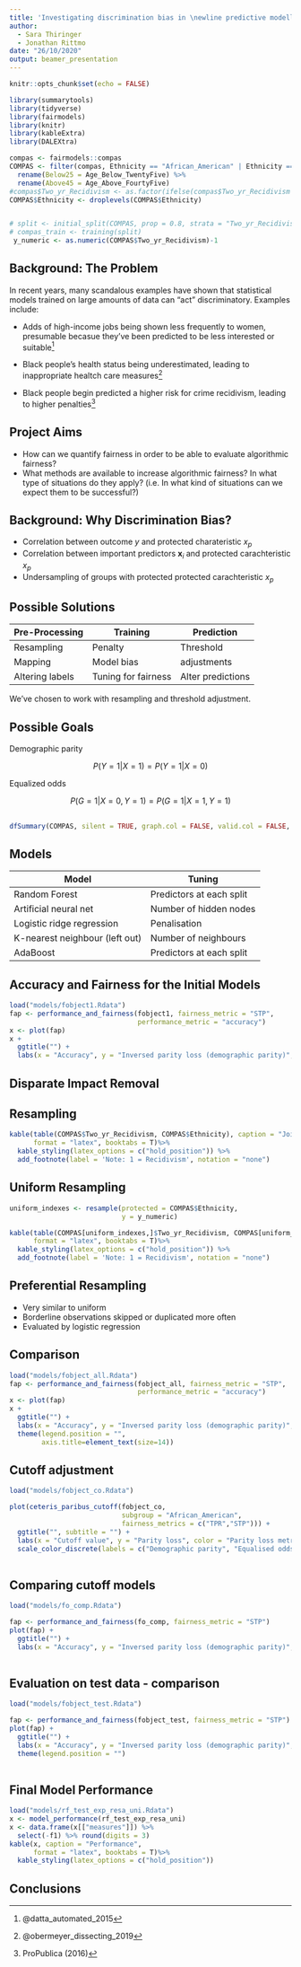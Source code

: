 ```yaml
---
title: 'Investigating discrimination bias in \newline predictive modelling'
author:
  - Sara Thiringer
  - Jonathan Rittmo
date: "26/10/2020"
output: beamer_presentation
---
```


```r
knitr::opts_chunk$set(echo = FALSE)

library(summarytools)
library(tidyverse)
library(fairmodels)
library(knitr)
library(kableExtra)
library(DALEXtra)

compas <- fairmodels::compas
COMPAS <- filter(compas, Ethnicity == "African_American" | Ethnicity == "Caucasian") %>% 
  rename(Below25 = Age_Below_TwentyFive) %>% 
  rename(Above45 = Age_Above_FourtyFive)
#compas$Two_yr_Recidivism <- as.factor(ifelse(compas$Two_yr_Recidivism == '1', '0', '1'))
COMPAS$Ethnicity <- droplevels(COMPAS$Ethnicity)


# split <- initial_split(COMPAS, prop = 0.8, strata = "Two_yr_Recidivism")
# compas_train <- training(split)
 y_numeric <- as.numeric(COMPAS$Two_yr_Recidivism)-1

```



## Background: The Problem

In recent years, many scandalous examples have shown that statistical models trained on large amounts of data can "act" discriminatory. Examples include:

- Adds of high-income jobs being shown less frequently to women, presumable becasue they've been predicted to be less interested or suitable^[@datta_automated_2015] 

- Black people's health status being underestimated, leading to inappropriate healtch care measures^[@obermeyer_dissecting_2019]

- Black people begin predicted a higher risk for crime recidivism, leading to higher penalties^[ProPublica (2016)]

## Project Aims

* How can we quantify fairness in order to be able to evaluate algorithmic fairness?
* What methods are available to increase algorithmic fairness? In what type of
  situations do they apply? (i.e. In what kind of situations can we expect them to
  be successful?)

## Background: Why Discrimination Bias?

- Correlation between outcome $y$ and protected charateristic $x_p$
- Correlation between important predictors $\boldsymbol{x}_i$ and protected carachteristic $x_p$
- Undersampling of groups with protected protected carachteristic $x_p$

## Possible Solutions

**Pre-Processing**  | **Training** | **Prediction**
------ | ------|-------------------------------------------
Resampling | Penalty | Threshold
Mapping  | Model bias | adjustments
Altering labels | Tuning for fairness | Alter predictions

We've chosen to work with resampling and threshold adjustment. 

## Possible Goals

Demographic parity

$$
P(Y=1 | X=1) = P(Y=1 | X=0)
$$

Equalized odds

$$
P(G=1|X=0, Y=1) = P(G=1|X=1, Y=1)
$$

## 

\small
```r

dfSummary(COMPAS, silent = TRUE, graph.col = FALSE, valid.col = FALSE, na.col = FALSE  )

```
\normalsize

## Models

Model  | Tuning 
------ | -------------------------------------------------
Random Forest | Predictors at each split 
Artificial neural net  | Number of hidden nodes 
Logistic ridge regression | Penalisation 
K-nearest neighbour (left out) | Number of neighbours
AdaBoost | Predictors at each split

## Accuracy and Fairness for the Initial Models

```r

load("models/fobject1.Rdata")
fap <- performance_and_fairness(fobject1, fairness_metric = "STP",
                                performance_metric = "accuracy")
x <- plot(fap)
x +
  ggtitle("") +
  labs(x = "Accuracy", y = "Inversed parity loss (demographic parity)", color = "Model")
```

## Disparate Impact Removal

## Resampling

```r

kable(table(COMPAS$Two_yr_Recidivism, COMPAS$Ethnicity), caption = "Joint distribution of Ethnicity and Recidivism",
      format = "latex", booktabs = T)%>%
  kable_styling(latex_options = c("hold_position")) %>% 
  add_footnote(label = 'Note: 1 = Recidivism', notation = "none")

```

## Uniform Resampling

```r
uniform_indexes <- resample(protected = COMPAS$Ethnicity,
                            y = y_numeric)

kable(table(COMPAS[uniform_indexes,]$Two_yr_Recidivism, COMPAS[uniform_indexes,]$Ethnicity), caption = "Joint distribution of Ethnicity and Recidivism, uniform resampling",
      format = "latex", booktabs = T)%>%
  kable_styling(latex_options = c("hold_position")) %>% 
  add_footnote(label = 'Note: 1 = Recidivism', notation = "none")

```

## Preferential Resampling

- Very similar to uniform 
- Borderline observations skipped or duplicated more often
- Evaluated by logistic regression

## Comparison

```r

load("models/fobject_all.Rdata")
fap <- performance_and_fairness(fobject_all, fairness_metric = "STP",
                                performance_metric = "accuracy")
x <- plot(fap)
x + 
  ggtitle("") +
  labs(x = "Accuracy", y = "Inversed parity loss (demographic parity)", color = "Model") +
  theme(legend.position = "",
        axis.title=element_text(size=14))
```

## Cutoff adjustment 

```r

load("models/fobject_co.Rdata")

plot(ceteris_paribus_cutoff(fobject_co,
                            subgroup = "African_American",
                            fairness_metrics = c("TPR","STP"))) +
  ggtitle("", subtitle = "") +
  labs(x = "Cutoff value", y = "Parity loss", color = "Parity loss metric") +
  scale_color_discrete(labels = c("Demographic parity", "Equalised odds")) 
  
```

## Comparing cutoff models

```r

load("models/fo_comp.Rdata")

fap <- performance_and_fairness(fo_comp, fairness_metric = "STP")
plot(fap) +
  ggtitle("") +
  labs(x = "Accuracy", y = "Inversed parity loss (demographic parity)", color = "Model") 
  
```

## Evaluation on test data - comparison

```r

load("models/fobject_test.Rdata")

fap <- performance_and_fairness(fobject_test, fairness_metric = "STP")
plot(fap) +
  ggtitle("") +
  labs(x = "Accuracy", y = "Inversed parity loss (demographic parity)", color = "Model") +
  theme(legend.position = "")
  
```


## Final Model Performance

```r
load("models/rf_test_exp_resa_uni.Rdata")
x <- model_performance(rf_test_exp_resa_uni)
x <- data.frame(x[["measures"]]) %>% 
  select(-f1) %>% round(digits = 3)
kable(x, caption = "Performance",
      format = "latex", booktabs = T)%>%
  kable_styling(latex_options = c("hold_position"))

```


## Conclusions


